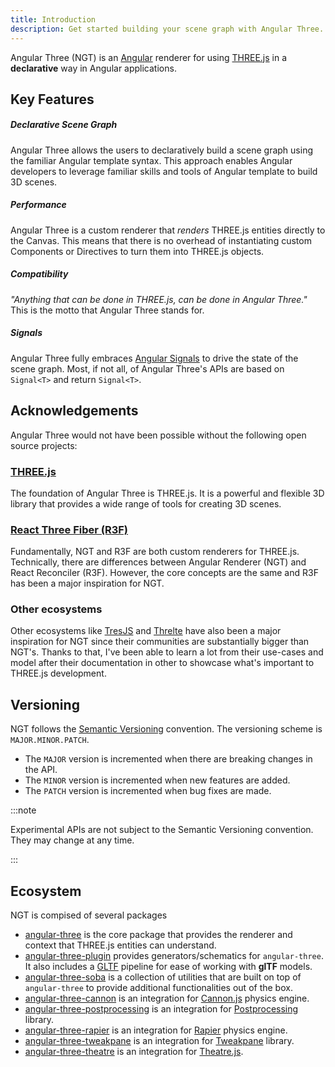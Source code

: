 ```yaml
---
title: Introduction
description: Get started building your scene graph with Angular Three.
---
```


Angular Three (NGT) is an [Angular](https://angular.dev) renderer for using [THREE.js](https://threejs.org) in a
**declarative** way in Angular applications.

## Key Features

##### Declarative Scene Graph

Angular Three allows the users to declaratively build a scene graph using the familiar Angular template syntax. This approach enables Angular developers to leverage familiar skills and tools of Angular template to build 3D scenes.

##### Performance

Angular Three is a custom renderer that _renders_ THREE.js entities directly to the Canvas. This means that there is no overhead of instantiating custom Components or Directives to turn them into THREE.js objects.

##### Compatibility

_"Anything that can be done in THREE.js, can be done in Angular Three."_ This is the motto that Angular Three stands for.

##### Signals

Angular Three fully embraces [Angular Signals](https://angular.dev/guide/signals) to drive the state of the scene graph. Most, if not all, of Angular Three's APIs are based on `Signal<T>` and return `Signal<T>`.

## Acknowledgements

Angular Three would not have been possible without the following open source projects:

### [THREE.js](https://threejs.org/)

The foundation of Angular Three is THREE.js. It is a powerful and flexible 3D library that provides a wide range of tools for creating 3D scenes.

### [React Three Fiber (R3F)](https://github.com/pmndrs/react-three-fiber)

Fundamentally, NGT and R3F are both custom renderers for THREE.js. Technically, there are differences between Angular Renderer (NGT) and React Reconciler (R3F). However, the core concepts are the same and R3F has been a major inspiration for NGT.

### Other ecosystems

Other ecosystems like [TresJS](https://tresjs.org) and [Threlte](https://threlte.xyz) have also been a major inspiration for NGT since
their communities are substantially bigger than NGT's. Thanks to that, I've been able to learn a lot from their use-cases and model after their documentation
in other to showcase what's important to THREE.js development.

## Versioning

NGT follows the [Semantic Versioning](https://semver.org/) convention. The versioning scheme is `MAJOR.MINOR.PATCH`.

- The `MAJOR` version is incremented when there are breaking changes in the API.
- The `MINOR` version is incremented when new features are added.
- The `PATCH` version is incremented when bug fixes are made.

:::note

Experimental APIs are not subject to the Semantic Versioning convention. They may change at any time.

:::

## Ecosystem

NGT is compised of several packages

- [angular-three](/reference/core/introduction) is the core package that provides the renderer and context that THREE.js entities can understand.
- [angular-three-plugin](/reference/plugin/introduction) provides generators/schematics for `angular-three`. It also includes a [GLTF](https://en.wikipedia.org/wiki/GlTF) pipeline for ease of working with **glTF** models.
- [angular-three-soba](/reference/soba/introduction) is a collection of utilities that are built on top of `angular-three` to provide additional functionalities out of the box.
- [angular-three-cannon](/reference/cannon/introduction) is an integration for [Cannon.js](https://github.com/pmndrs/cannon-es) physics engine.
- [angular-three-postprocessing](/reference/postprocessing/introduction) is an integration for [Postprocessing](https://github.com/pmndrs/postprocessing?tab=readme-ov-file) library.
- [angular-three-rapier](/reference/rapier/introduction) is an integration for [Rapier](https://rapier.rs/) physics engine.
- [angular-three-tweakpane](/reference/tweakpane/introduction) is an integration for [Tweakpane](https://github.com/cocopon/tweakpane) library.
- [angular-three-theatre](/reference/theatre/introduction) is an integration for [Theatre.js](https://www.theatrejs.com/).

